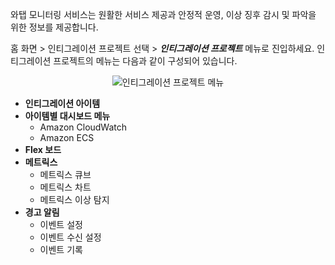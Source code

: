 와탭 모니터링 서비스는 원활한 서비스 제공과 안정적 운영, 이상 징후 감시 및 파악을 위한 정보를 제공합니다.

홈 화면 > 인티그레이션 프로젝트 선택 > ***인티그레이션 프로젝트*** 메뉴로 진입하세요. 인티그레이션 프로젝트의 메뉴는 다음과 같이 구성되어 있습니다.

<center>

![인티그레이션 프로젝트 메뉴](https://img.whatap.io/media/images/whatap_integration_project_menu.png)

</center>

* **인티그레이션 아이템**
* **아이템별 대시보드 메뉴**
    * Amazon CloudWatch
    * Amazon ECS
* **Flex 보드**
* **메트릭스**
    * 메트릭스 큐브
    * 메트릭스 차트
    * 메트릭스 이상 탐지
* **경고 알림**
    * 이벤트 설정
    * 이벤트 수신 설정
    * 이벤트 기록
